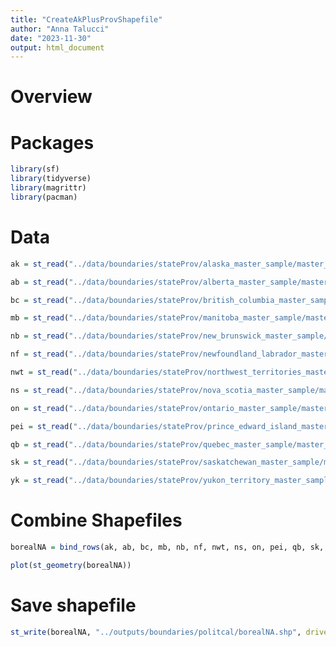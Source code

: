 ```yaml
---
title: "CreateAkPlusProvShapefile"
author: "Anna Talucci"
date: "2023-11-30"
output: html_document
---
```


# Overview

# Packages
```r
library(sf)
library(tidyverse)
library(magrittr)
library(pacman)
```

# Data 
```r
ak = st_read("../data/boundaries/stateProv/alaska_master_sample/master_sample_AK.shp", "master_sample_AK")
```

```r
ab = st_read("../data/boundaries/stateProv/alberta_master_sample/master_sample_alberta.shp", "master_sample_alberta")
```

```r
bc = st_read("../data/boundaries/stateProv/british_columbia_master_sample/master_sample_british_columbia.shp", "master_sample_british_columbia")
```

```r
mb = st_read("../data/boundaries/stateProv/manitoba_master_sample/master_sample_manitoba.shp", "master_sample_manitoba")
```

```r
nb = st_read("../data/boundaries/stateProv/new_brunswick_master_sample/master_sample_new_brunswick.shp", "master_sample_new_brunswick")
```

```r
nf = st_read("../data/boundaries/stateProv/newfoundland_labrador_master_sample/master_sample_newfoundland_labrador.shp", "master_sample_newfoundland_labrador")
```

```r
nwt = st_read("../data/boundaries/stateProv/northwest_territories_master_sample/master_sample_northwest_territories.shp", "master_sample_northwest_territories")
```

```r
ns = st_read("../data/boundaries/stateProv/nova_scotia_master_sample/master_sample_nova_scotia.shp", "master_sample_nova_scotia")
```

```r
on = st_read("../data/boundaries/stateProv/ontario_master_sample/master_sample_ontario.shp", "master_sample_ontario")
```

```r
pei = st_read("../data/boundaries/stateProv/prince_edward_island_master_sample/master_sample_prince_edward_island.shp", "master_sample_prince_edward_island")
```


```r
qb = st_read("../data/boundaries/stateProv/quebec_master_sample/master_sample_quebec.shp", "master_sample_quebec")
```

```r
sk = st_read("../data/boundaries/stateProv/saskatchewan_master_sample/master_sample_saskatchewan.shp", "master_sample_saskatchewan")
```

```r
yk = st_read("../data/boundaries/stateProv/yukon_territory_master_sample/master_sample_yukon_territory.shp", "master_sample_yukon_territory")
```

# Combine Shapefiles

```r
borealNA = bind_rows(ak, ab, bc, mb, nb, nf, nwt, ns, on, pei, qb, sk, yk)
```


```r
plot(st_geometry(borealNA))
```

# Save shapefile
```r
st_write(borealNA, "../outputs/boundaries/politcal/borealNA.shp", driver="ESRI Shapefile")
```